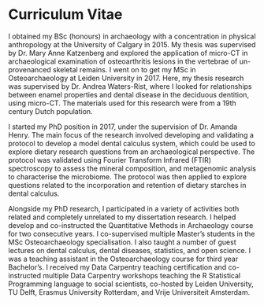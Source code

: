 <!-- A brief curriculum vitae of the author is included at the end of the dissertation. This curriculum vitae should specify the following: 
a. Date of birth b. Place of birth 
c. The period during which the candidate followed his/her pre-university education or its equivalent and the relevant institution 
d. Any qualifications pertaining to the diplomas obtained 
e. Details of professional activities following the completion of the candidate’s academic education, and 
f. If appropriate, the institute at which the PhD research was conducted. -->
# Curriculum Vitae {-}

I obtained my BSc (honours) in archaeology with a concentration in physical 
anthropology at the University of Calgary in 2015. My thesis was supervised 
by Dr. Mary Anne Katzenberg and explored the application of micro-CT in 
archaeological examination of osteoarthritis lesions in the vertebrae of 
un-provenanced skeletal remains. I went on to get my MSc in Osteoarchaeology at
Leiden University in 2017. Here, my thesis research was supervised by Dr. Andrea
Waters-Rist, where I looked for relationships between enamel properties and dental 
disease in the deciduous dentition, using micro-CT. The materials used for this
research were from a 19th century Dutch population.

I started my PhD position in 2017, under the supervision of Dr. Amanda Henry. 
The main focus of the research involved developing and validating a protocol 
to develop a model dental calculus system, which could be used to explore 
dietary research questions from an archaeological perspective. The protocol was
validated using Fourier Transform Infrared (FTIR) spectroscopy to assess the 
mineral composition, and metagenomic analysis to characterise the microbiome.
The protocol was then applied to explore questions related to the incorporation
and retention of dietary starches in dental calculus.

Alongside my PhD research, I participated in a variety of activities both related
and completely unrelated to my dissertation research. I helped develop and 
co-instructed the Quantitative Methods in Archaeology course for two consecutive
years. I co-supervised multiple Master's students in the MSc Osteoarchaeology
specialisation.
I also taught a number of guest lectures on dental calculus, dental diseases, 
statistics, and open science. I was a teaching assistant in the Osteoarchaeology 
course for third year Bachelor's. I received my Data Carpentry teaching certification
and co-instructed multiple Data Carpentry workshops teaching the R Statistical 
Programming language to social scientists,
co-hosted by Leiden University, TU Delft, Erasmus University Rotterdam, and
Vrije Universiteit Amsterdam.
